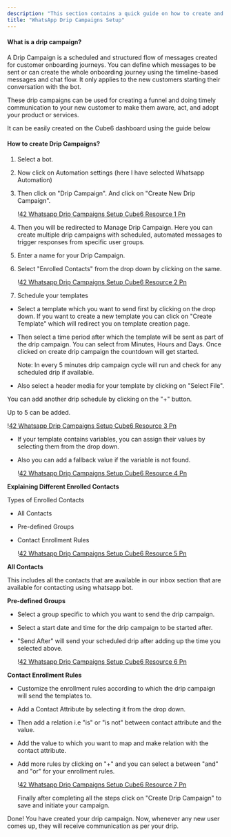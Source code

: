 ```yaml
---
description: "This section contains a quick guide on how to create and use the Drip Campaigns in the WhatsApp, Telegram and Facebook Bot"
title: "WhatsApp Drip Campaigns Setup"
---
```


#### **What is a drip campaign?**

A Drip Campaign is a scheduled and structured flow of messages created for customer onboarding journeys. You can define which messages to be sent or can create the whole onboarding journey using the timeline-based messages and chat flow. It only applies to the new customers starting their conversation with the bot.

These drip campaigns can be used for creating a funnel and doing timely communication to your new customer to make them aware, act, and adopt your product or services.

It can be easily created on the  Cube6 dashboard using the guide below

#### **How to create Drip Campaigns?**

1. Select a bot.
2. Now click on Automation settings (here I have selected Whatsapp Automation)
3. Then click on "Drip Campaign". And click on "Create New Drip Campaign".

   \![42 Whatsapp Drip Campaigns Setup  Cube6 Resource 1 Pn](/images/how-botpenguin-works/whatsapp-drip-campaign-setup/42.whatsapp_drip_campaigns_setup_\_Cube6_resource-1.png)
4. Then you will be redirected to Manage Drip Campaign. Here you can create multiple drip campaigns with scheduled, automated messages to trigger responses from specific user groups.
5. Enter a name for your Drip Campaign.
6. Select "Enrolled Contacts" from the drop down by clicking on the same.

   \![42 Whatsapp Drip Campaigns Setup  Cube6 Resource 2 Pn](/images/how-botpenguin-works/whatsapp-drip-campaign-setup/42.whatsapp_drip_campaigns_setup_\_Cube6_resource-2.png)
7. Schedule your templates

- Select a template which you want to send first by clicking on the drop down. If you want to create a new template you can click on "Create Template" which will redirect you on template creation page.
- Then select a time period after which the template will be sent as part of the drip campaign. You can select from Minutes, Hours and Days. Once clicked on create drip campaign the countdown will get started.

  <Info>
    Note: In every 5 minutes drip campaign cycle will run and check for any scheduled drip if available.
  </Info>
- Also select a header media for your template by clicking on "Select File".

You can add another drip schedule by clicking on the "\+" button.

Up to 5 can be added.

\![42 Whatsapp Drip Campaigns Setup  Cube6 Resource 3 Pn](/images/how-botpenguin-works/whatsapp-drip-campaign-setup/42.whatsapp_drip_campaigns_setup_\_Cube6_resource-3.png)

- If your template contains variables, you can assign their values by selecting them from the drop down.
- Also you can add a fallback value if the variable is not found.

  \![42 Whatsapp Drip Campaigns Setup  Cube6 Resource 4 Pn](/images/how-botpenguin-works/whatsapp-drip-campaign-setup/42.whatsapp_drip_campaigns_setup_\_Cube6_resource-4.png)

**Explaining Different Enrolled Contacts**

Types of Enrolled Contacts

- All Contacts
- Pre-defined Groups
- Contact Enrollment Rules

  \![42 Whatsapp Drip Campaigns Setup  Cube6 Resource 5 Pn](/images/how-botpenguin-works/whatsapp-drip-campaign-setup/42.whatsapp_drip_campaigns_setup_\_Cube6_resource-5.png)

**All Contacts**

This includes all the contacts that are available in our inbox section that are available for contacting using whatsapp bot.

**Pre-defined Groups**

- Select a group specific to which you want to send the drip campaign.
- Select a start date and time for the drip campaign to be started after.
- "Send After" will send your scheduled drip after adding up the time you selected above.

  \![42 Whatsapp Drip Campaigns Setup  Cube6 Resource 6 Pn](/images/how-botpenguin-works/whatsapp-drip-campaign-setup/42.whatsapp_drip_campaigns_setup_\_Cube6_resource-6.png)

**Contact Enrollment Rules**

- Customize the enrollment rules according to which the drip campaign will send the templates to.
- Add a Contact Attribute by selecting it from the drop down.
- Then add a relation i.e "is" or "is not" between contact attribute and the value.
- Add the value to which you want to map and make relation with the contact attribute.
- Add more rules by clicking on "\+" and you can select a between "and" and "or" for your enrollment rules.

  \![42 Whatsapp Drip Campaigns Setup  Cube6 Resource 7 Pn](/images/how-botpenguin-works/whatsapp-drip-campaign-setup/42.whatsapp_drip_campaigns_setup_\_Cube6_resource-7.png)

  Finally after completing all the steps click on "Create Drip Campaign" to save and initiate your campaign.

Done\! You have created your drip campaign. Now, whenever any new user comes up, they will receive communication as per your drip.